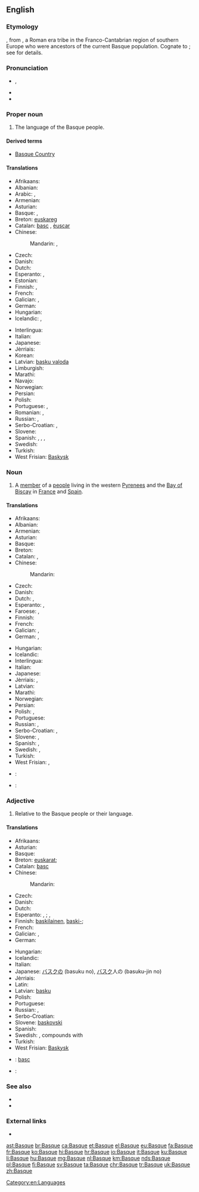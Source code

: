 {{also|basque}}
==English==
{{wikipedia}}
{{interwiktionary|code=eu}}

===Etymology===
{{etyl|fr|en}} {{term|basque||Basque|lang=fr}}, from {{etyl|la|en}} {{term|Vascones|lang=la}}, a Roman era tribe in the Franco-Cantabrian region of southern Europe who were ancestors of the current Basque population. Cognate to {{term|Gascon|lang=en}}; see {{term|Gascony|lang=en}} for details.

===Pronunciation===
* {{a|UK|US}} {{enPR|bask}}, {{IPA|/bæsk/}}
* {{homophones|lang=en|bask}}
* {{rhymes|æsk|lang=en}}

===Proper noun===
{{en-proper noun}}

# The language of the Basque people.

====Derived terms====
* [[Basque Country]]

====Translations====
{{trans-top|language}}
* Afrikaans: {{t|af|Baskies}}
* Albanian: {{t|sq|baske}}
* Arabic: {{t|ar|الباسك|m|tr=al-baask}}, {{qualifier|archaic}} {{t|ar|البشكنس|f|tr=al bashkans|sc=Arab}}
* Armenian: {{t+|hy|բասկերեն|tr=baskeren}}
* Asturian: {{t+|ast|vascu|m}}
* Basque: {{t+|eu|euskara}}, {{t+|eu|euskera}}
* Breton: [[euskareg]] {{g|m}}
* Catalan: [[basc]] {{g|m}}, [[èuscar]] {{g|m}}
* Chinese:
*: Mandarin: {{t|cmn|巴斯克語|sc=Hani}}, {{t+|cmn|巴斯克语|tr=Bāsīkèyǔ|sc=Hani}}
* Czech: {{t+|cs|baskičtina|f}}
* Danish: {{t|da|baskisk}}
* Dutch: {{t+|nl|Baskisch|n}}
* Esperanto: {{t|eo|eŭska lingvo}} {{qualifier|preferred}}, {{t|eo|vaska lingvo}}
* Estonian: {{t|et|baski keel}}
* Finnish: {{t+|fi|baski}}, {{t|fi|baskin kieli}}
* French: {{t+|fr|basque|m}}
* Galician: {{t+|gl|vasco|m}}, {{t+|gl|éuscaro|m}}
* German: {{t+|de|Baskisch|n}}
* Hungarian: {{t+|hu|baszk}}
* Icelandic: {{t+|is|baskneska|f}}, {{t|is|baskamál|n}}
{{trans-mid}}
* Interlingua: {{t|ia|basco}}
* Italian: {{t+|it|basco|m}}
* Japanese: {{t+|ja|バスク語|tr=Basuku-go}}
* Jèrriais: {{t|roa-jer|Bastchais|m}}
* Korean: {{t|ko|바스크어|tr=Baseukeu-eo|sc=Hang}}
* Latvian: [[basku valoda]] {{g|f}}
* Limburgish: {{t+|li|Baskisj|n}}
* Marathi: {{t|mr|बास्क|f|tr=bāska|sc=Deva}}
* Navajo: {{t|nv|Dibé Ndeiniłkaadí Dineʼé bizaad}}
* Norwegian: {{t|no|baskisk}}
* Persian: {{t+|fa|باسکی|tr=Baski}}
* Polish: {{t+|pl|baskijski|m}}
* Portuguese: {{t+|pt|basco|m}}, {{t+|pt|vasconço|m}}
* Romanian: {{t|ro|limba bască|f}}, {{t+|ro|bască|f}}
* Russian: {{t|ru|баскский язык|m|tr=báskskij jazýk}}, {{t+|ru|баскский|m|tr=báskskij|sc=Cyrl}}
* Serbo-Croatian: {{t|sh|bȁskījskī jèzik|m}}, {{t|sh|baskijski|m}}
* Slovene: {{t+|sl|baskovščina|f}}
* Spanish: {{t+|es|vasco|m}}, {{t+|es|vascuence|m}}, {{t+|es|euskera|m}}, {{t|es|eusquera|m}}
* Swedish: {{t+|sv|baskiska|c}}
* Turkish: {{t+|tr|Baskça}}
* West Frisian: [[Baskysk]]
{{trans-bottom}}

===Noun===
{{en-noun}}

# A [[member]] of a [[people]] living in the western [[Pyrenees]] and the [[Bay of Biscay]] in [[France]] and [[Spain]].

====Translations====
{{trans-top|member of a people}}
* Afrikaans: {{t|af|Bask}}
* Albanian: {{t+|sq|bask}}
* Armenian: {{t|hy|բասկ}}
* Asturian: {{t+|ast|vascu|m}}
* Basque: {{t+|eu|euskaldun}}
* Breton: {{t|br|Euskariz|p}}
* Catalan: {{t+|ca|basc|m}}, {{t+|ca|basca|f}}
* Chinese:
*: Mandarin: {{t+|cmn|巴斯克人|tr=Bāsīkèrén|sc=Hani}}
* Czech: {{t|cs|Bask|m}}
* Danish: {{t+|da|basker|c}}
* Dutch: {{t+|nl|Bask|m}}, {{t+|nl|Baskische|f}}
* Esperanto: {{t|eo|eŭsko}} {{qualifier|preferred}}, {{t|eo|vasko}}
* Faroese: {{t|fo|baski|m}}, {{t|fo|baskari|m}}
* Finnish: {{t+|fi|baski}}
* French: {{t+|fr|Basque|m|f}}
* Galician: {{t+|gl|vasco|m}}, {{t|gl|vasca|f}}
* German: {{t|de|Baske|m}}, {{t|de|Baskin|f}}
{{trans-mid}}
* Hungarian: {{t+|hu|baszk}}
* Icelandic: {{t|is|Baski|m}}
* Interlingua: {{t|ia|basco}}
* Italian: {{t+|it|basco|m}}
* Japanese: {{t|ja|バスク人|tr=Basuku jin}}
* Jèrriais: {{t|roa-jer|Bastchais|m}}, {{t|roa-jer|Bastchaise|f}}
* Latvian: {{t|lv|basks|m}}
* Marathi: {{t|mr|बास्क|tr=bāska|sc=Deva}}
* Norwegian: {{t|no|basker}}
* Persian: {{t+|fa|باسک|tr=Bask}}
* Polish: {{t+|pl|Bask|m}}, {{t+|pl|Baskijka|f}}
* Portuguese: {{t+|pt|basco|m}}
* Russian: {{t+|ru|баск|m|tr=bask}}, {{t|ru|басконка|f|tr=baskónka}}
* Serbo-Croatian: {{t|sh|Bȁsk|m}}, {{t|sh|Bȁskījka|f}}
* Slovene: {{t+|sl|Bask|m}}, {{t|sl|Baskinja|f}}
* Spanish: {{t+|es|vasco|m}}, {{t|es|vasca|f}}
* Swedish: {{t+|sv|bask|m}}, {{t+|sv|baskiska|f}}
* Turkish: {{t+|tr|Bask}}
* West Frisian: {{t+|fy|Bask|m}}, {{t+|fy|Baskyske|f}}
{{trans-bottom}}

{{checktrans-top}}
* {{ttbc|br}}: {{t|br|Euskarad|m}}
* {{ttbc|ro}}: {{t|ro|basca}}
{{trans-bottom}}

===Adjective===
{{en-adj|-}}

# Relative to the Basque people or their language.

====Translations====
{{trans-top|relative to the Basque people or their language}}
* Afrikaans: {{t|af|Baskies}}
* Asturian: {{t+|ast|vascu}}
* Basque: {{t+|eu|euskal}}
* Breton: {{sense|people}} [[euskarat]]; {{sense|language}} {{t|br|euskarek}}
* Catalan: [[basc]]
* Chinese:
*: Mandarin: {{t+|cmn|巴斯克|tr=Bāsīkè de|alt=巴斯克的|sc=Hani}}
* Czech: {{t+|cs|baskický}}
* Danish: {{t|da|baskisk}}
* Dutch: {{t+|nl|Baskisch}}
* Esperanto: {{sense|people}} {{t|eo|eŭska}} {{qualifier|preferred}}, {{t|eo|vaska}}; {{sense|language}} {{t|eo|eŭsklingva}} {{qualifier|preferred}}, {{t|eo|vasklingva}}
* Finnish: {{sense|people}} [[baskilainen]], [[baski|baski-]]; {{sense|language}} {{t+|fi|baskinkielinen}}
* French: {{t+|fr|basque}}
* Galician: {{t+|gl|vasco}}, {{t+|gl|éuscaro}}
* German: {{t+|de|baskisch}}
{{trans-mid}}
* Hungarian: {{t+|hu|baszk}}
* Icelandic: {{t|is|baskneskur}}
* Italian: {{t+|it|basco|m}}
* Japanese: [[バスク]]の (basuku no), [[バスク]]人の (basuku-jin no)
* Jèrriais: {{t|roa-jer|Bastchais}}
* Latin: {{t|la|Vasconicus}}
* Latvian: [[basku]]
* Polish: {{t+|pl|baskijski|m}}
* Portuguese: {{t+|pt|basco}}
* Russian: {{t+|ru|баскский|tr=báskskij}}, {{t|ru|басконский|tr=baskónskij}}
* Serbo-Croatian: {{t|sh|bȁskījskī}}
* Slovene: [[baskovski]]
* Spanish: {{t+|es|vasco}}
* Swedish: {{t+|sv|baskisk}}, compounds with {{t+|sv|bask}}
* Turkish: {{t+|tr|Bask}}
* West Frisian: [[Baskysk]]
{{trans-bottom}}

{{checktrans-top}}
* {{ttbc|ia}}: [[basc]]
{{trans-mid}}
* {{ttbc|fa}}: {{t+|fa|باسکی|tr=baski}}
{{trans-bottom}}

===See also===
* {{langcat}}
* {{langlist}}

===External links===
* {{ISO 639|link=Ethnologue|1code=eu|code=eus}}

[[Category:en:Languages]]

[[ast:Basque]]
[[br:Basque]]
[[ca:Basque]]
[[et:Basque]]
[[el:Basque]]
[[eu:Basque]]
[[fa:Basque]]
[[fr:Basque]]
[[ko:Basque]]
[[hi:Basque]]
[[hr:Basque]]
[[io:Basque]]
[[it:Basque]]
[[ku:Basque]]
[[li:Basque]]
[[hu:Basque]]
[[mg:Basque]]
[[nl:Basque]]
[[km:Basque]]
[[nds:Basque]]
[[pl:Basque]]
[[fi:Basque]]
[[sv:Basque]]
[[ta:Basque]]
[[chr:Basque]]
[[tr:Basque]]
[[uk:Basque]]
[[zh:Basque]]